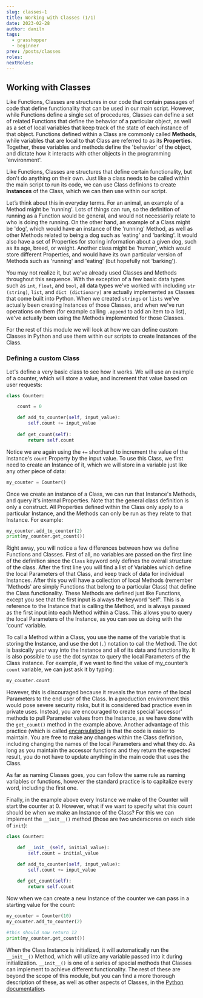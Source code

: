 ```yaml
---
slug: classes-1
title: Working with Classes (1/1)
date: 2023-02-28
author: daniln
tags:
  - grasshopper
  - beginner
prev: /posts/classes
roles:
nextRoles:
---
```


## Working with Classes

Like Functions, Classes are structures in our code that contain passages of code that define functionality that can be used in our main script. However, while Functions define a single set of procedures, Classes can define a set of related Functions that define the behavior of a particular object, as well as a set of local variables that keep track of the state of each instance of that object. Functions defined within a Class are commonly called **Methods**, while variables that are local to that Class are referred to as its **Properties**. Together, these variables and methods define the 'behavior' of the object, and dictate how it interacts with other objects in the programming 'environment'.

Like Functions, Classes are structures that define certain functionality, but don't do anything on their own. Just like a class needs to be called within the main script to run its code, we can use Class definions to create **Instances** of the Class, which we can then use within our script.

Let’s think about this in everyday terms. For an animal, an example of a Method might be 'running'. Lots of things can run, so the definition of running as a Function would be general, and would not necessarily relate to who is doing the running. On the other hand, an example of a Class might be 'dog', which would have an instance of the 'running' Method, as well as other Methods related to being a dog such as 'eating' and 'barking'. It would also have a set of Properties for storing information about a given dog, such as its age, breed, or weight. Another class might be 'human', which would store different Properties, and would have its own particular version of Methods such as 'running' and 'eating' (but hopefully not 'barking').

You may not realize it, but we've already used Classes and Methods throughout this sequence. With the exception of a few basic data types such as `int`, `float`, and `bool`, all data types we've worked with including `str (string)`, `list`, and `dict (dictionary)` are actually implemented as Classes that come built into Python. When we created `strings` or `lists` we've actually been creating Instances of those Classes, and when we've run operations on them (for example calling `.append` to add an item to a list), we've actually been using the Methods implemented for those Classes.

For the rest of this module we will look at how we can define custom Classes in Python and use them within our scripts to create Instances of the Class. 

### Defining a custom Class

Let's define a very basic class to see how it works. We will use an example of a counter, which will store a value, and increment that value based on user requests:

```python
class Counter:

    count = 0

    def add_to_counter(self, input_value):
        self.count += input_value
            
    def get_count(self):
        return self.count
```

Notice we are again using the `+=` shorthand to increment the value of the Instance's `count` Property by the input value. To use this Class, we first need to create an Instance of it, which we will store in a variable just like any other piece of data:

```python
my_counter = Counter()
```

Once we create an instance of a Class, we can run that Instance's Methods, and query it's internal Properties. Note that the general class definition is only a construct. All Properties defined within the Class only apply to a particular Instance, and the Methods can only be run as they relate to that Instance. For example:

```python
my_counter.add_to_counter(2)
print(my_counter.get_count())
```

Right away, you will notice a few differences between how we define Functions and Classes. First of all, no variables are passed on the first line of the definition since the `Class` keyword only defines the overall structure of the class. After the first line you will find a list of Variables which define the local Parameters of that Class, and keep track of data for individual Instances. After this you will have a collection of local Methods (remember 'Methods' are simply Functions that belong to a particular Class) that define the Class functionality. These Methods are defined just like Functions, except you see that the first input is always the keyword 'self'. This is a reference to the Instance that is calling the Method, and is always passed as the first input into each Method within a Class. This allows you to query the local Parameters of the Instance, as you can see us doing with the 'count' variable.

To call a Method within a Class, you use the name of the variable that is storing the Instance, and use the dot (`.`) notation to call the Method. The dot is basically your way into the Instance and all of its data and functionality. It is also possible to use the dot syntax to query the local Parameters of the Class instance. For example, if we want to find the value of my_counter’s `count` variable, we can just ask it by typing:

```python
my_counter.count
```

However, this is discouraged because it reveals the true name of the local Parameters to the end user of the Class. In a production environment this would pose severe security risks, but it is considered bad practice even in private uses. Instead, you are encouraged to create special 'accessor' methods to pull Parameter values from the Instance, as we have done with the `get_count()` method in the example above. Another advantage of this practice (which is called [encapsulation](http://beginnersbook.com/2013/05/encapsulation-in-java/)) is that the code is easier to maintain. You are free to make any changes within the Class definition, including changing the names of the local Parameters and what they do. As long as you maintain the accessor functions and they return the expected result, you do not have to update anything in the main code that uses the Class.

As far as naming Classes goes, you can follow the same rule as naming variables or functions, however the standard practice is to capitalize every word, including the first one.

Finally, in the example above every Instance we make of the Counter will start the counter at 0. However, what if we want to specify what this count should be when we make an Instance of the Class? For this we can implement the `__init__()` method (those are two underscores on each side of `init`):

```python
class Counter:

    def __init__(self, initial_value):
        self.count = initial_value

    def add_to_counter(self, input_value):
        self.count += input_value
            
    def get_count(self):
        return self.count
```

Now when we can create a new Instance of the counter we can pass in a starting value for the count:

```python
my_counter = Counter(10)
my_counter.add_to_counter(2)

#this should now return 12
print(my_counter.get_count())
```

When the Class Instance is initialized, it will automatically run the `__init__()` Method, which will utilize any variable passed into it during initialization. `__init__()` is one of a series of special methods that Classes can implement to achieve different functionality. The rest of these are beyond the scope of this module, but you can find a more thorough description of these, as well as other aspects of Classes, in the [Python documentation](https://docs.python.org/2/tutorial/classes.html).